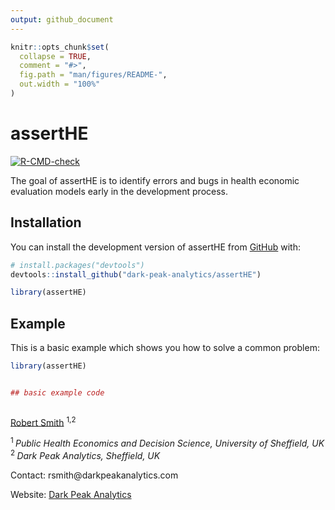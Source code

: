```yaml
---
output: github_document
---
```


<!-- README.md is generated from README.Rmd. Please edit that file -->

<!-- 

You'll still need to render `README.Rmd` regularly, to keep `README.md` up-to-date. `devtools::build_readme()` is handy for this. 

-->

```r
knitr::opts_chunk$set(
  collapse = TRUE,
  comment = "#>",
  fig.path = "man/figures/README-",
  out.width = "100%"
)
```

# assertHE

<!-- badges: start -->
[![R-CMD-check](https://github.com/dark-peak-analytics/assertHE/actions/workflows/R-CMD-check.yaml/badge.svg)](https://github.com/dark-peak-analytics/assertHE/actions/workflows/R-CMD-check.yaml)
<!-- badges: end -->

The goal of assertHE is to identify errors and bugs in health economic evaluation models early in the development process.

## Installation

You can install the development version of assertHE from [GitHub](https://github.com/) with:

``` r
# install.packages("devtools")
devtools::install_github("dark-peak-analytics/assertHE")

library(assertHE)
```

## Example

This is a basic example which shows you how to solve a common problem:

```r
library(assertHE)


## basic example code



```


[Robert Smith](https://www.linkedin.com/in/robert-smith-53b28438) <sup> 1,2 </sup>

<sup> 1 </sup> *Public Health Economics and Decision Science, University of Sheffield, UK* <br>
<sup> 2 </sup> *Dark Peak Analytics, Sheffield, UK*

Contact: rsmith@darkpeakanalytics.com

Website: [Dark Peak Analytics](https://www.darkpeakanalytics.com)

